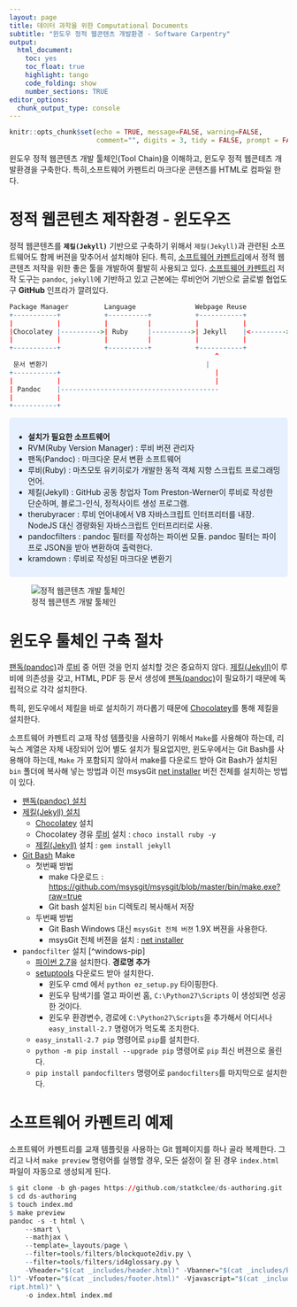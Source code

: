 ```yaml
---
layout: page
title: 데이터 과학을 위한 Computational Documents
subtitle: "윈도우 정적 웹콘텐츠 개발환경 - Software Carpentry"
output:
  html_document: 
    toc: yes
    toc_float: true
    highlight: tango
    code_folding: show
    number_sections: TRUE
editor_options: 
  chunk_output_type: console
---
```

 
``` r
knitr::opts_chunk$set(echo = TRUE, message=FALSE, warning=FALSE,
                      comment="", digits = 3, tidy = FALSE, prompt = FALSE, fig.align = 'center')

```


윈도우 정적 웹콘텐츠 개발 툴체인(Tool Chain)을 이해하고, 
윈도우 정적 웹콘테츠 개발환경을 구축한다.
특히,소프트웨어 카펜트리 마크다운 콘텐츠를 HTML로 컴파일 한다. 

# 정적 웹콘텐츠 제작환경 - 윈도우즈 {#static-webcontents-windows}

정적 웹콘텐츠를 **`제킬(Jekyll)`** 기반으로 구축하기 위해서 `제킬(Jekyll)`과 관련된 소프트웨어도 함께 
버젼을 맞추어서 설치해야 된다. 특히, [소프트웨어 카펜트리](http://software-carpentry.org/)에서 정적 웹콘텐츠 저작을 위한 좋은 툴을 개발하여 활발히 사용되고 있다. [소프트웨어 카펜트리](http://software-carpentry.org/) 저작 도구는 `pandoc`, `jekyll`에 기반하고 있고 근본에는 루비언어 기반으로 글로벌 협업도구 **GitHub** 인프라가 깔려있다.


``` r
Package Manager         Language               Webpage Reuse           Plugins (SWCarepntry)
+-----------+           +----------+           +-----------+           +---------------+ 
|           |           |          |           |           |           |               |
|Chocolatey |---------->| Ruby     |---------->| Jekyll    |<--------->| pandocfilters |
|           |           |          |           |           |           |               | 
+-----------+           +----------+           +-----------+           +---------------+ 
                                                    ^
 문서 변환기                                        |
+-----------+                                       |
|           |                                       |
| Pandoc    |----------------------------------------
|           |          
+-----------+          
```

<style>
div.blue { background-color:#e6f0ff; border-radius: 5px; padding: 10px;}
</style>
<div class = "blue">

- **설치가 필요한 소프트웨어**
* RVM(Ruby Version Manager) : 루비 버젼 관리자 
* 팬독(Pandoc) : 마크다운 문서 변환 소프트웨어
* 루비(Ruby) : 마츠모토 유키히로가 개발한 동적 객체 지향 스크립트 프로그래밍 언어.
* 제킬(Jekyll) : GitHub 공동 창업자 Tom Preston-Werner이 루비로 작성한 단순하며, 블로그-인식, 정적사이트 생성 프로그램.
* therubyracer : 루비 언어내에서 V8 자바스크립트 인터프리터를 내장. NodeJS 대신 경량화된 자바스크립트 인터프리터로 사용.
* pandocfilters : pandoc 필터를 작성하는 파이썬 모듈. pandoc 필터는 파이프로 JSON을 받아 변환하여 출력한다.
* kramdown : 루비로 작성된 마크다운 변환기

</div>


![정적 웹콘텐츠 개발 툴체인](fig/dev-vm-software-stack.png)



# 윈도우 툴체인 구축 절차 {#swcarpentry-windows-toolcahin}

[팬독(pandoc)](http://pandoc.org/)과 [루비](https://www.ruby-lang.org/) 중 어떤 것을 먼지 설치할 것은 중요하지 않다. 
[제킬(Jekyll)](https://jekyllrb.com/)이 루비에 의존성을 갖고, HTML, PDF 등 문서 생성에 [팬독(pandoc)](http://pandoc.org/)이 필요하기 
때문에 독립적으로 각각 설치한다. 

특히, 윈도우에서 제킬을 바로 설치하기 까다롭기 때문에 [Chocolatey](https://chocolatey.org/)를 통해 제킬을 설치한다.

소프트웨어 카펜트리 교재 작성 템플릿을 사용하기 위해서 `Make`를 사용해야 하는데, 리눅스 계열은 자체 내장되어 있어 별도 설치가 필요없지만,
윈도우에서는 Git Bash를 사용해야 하는데, `Make` 가 포함되지 않아서 make를 다운로드 받아 Git Bash가 설치된 `bin` 폴더에 복사해 넣는 방법과
이전 msysGit [net installer](https://github.com/msysgit/msysgit/releases) 버전 전체를 설치하는 방법이 있다.

* [팬독(pandoc) 설치](http://pandoc.org/installing.html)
* [제킬(Jekyll) 설치](https://jekyllrb.com/docs/windows/)
    * [Chocolatey](https://chocolatey.org/install) 설치
    * Chocolatey 경유 [루비](http://rubyinstaller.org/downloads/) 설치 : `choco install ruby -y`
    * [제킬(Jekyll)](https://jekyllrb.com/) 설치 : `gem install jekyll`
* [Git Bash](https://git-for-windows.github.io/) Make
    * 첫번째 방법 
        * make 다운로드 : [https://github.com/msysgit/msysgit/blob/master/bin/make.exe?raw=true](https://github.com/msysgit/msysgit/blob/master/bin/make.exe?raw=true)
        * Git bash 설치된 `bin` 디렉토리 복사해서 저장
    * 두번째 방법
        * Git Bash Windows 대신 `msysGit 전체 버젼` 1.9X 버젼을 사용한다.    
        * msysGit 전체 버젼을 설치 : [net installer](https://github.com/msysgit/msysgit/releases)
* `pandocfilter` 설치 [^windows-pip]
    * [파이썬 2.7](https://www.python.org/downloads/)을 설치한다. **경로명 추가**
    * [setuptools](https://pypi.python.org/pypi/setuptools#windows-simplified) 다운로드 받아 설치한다.
        * 윈도우 cmd 에서 `python ez_setup.py` 타이핑한다.
        * 윈도우 탐색기를 열고 파이썬 홈, `C:\Python27\Scripts` 이 생성되면 성공한 것이다.
        * 윈도우 환경변수, 경로에 `C:\Python27\Scripts`을 추가해서 어디서나 `easy_install-2.7` 명령어가 먹도록 조치한다.
    * `easy_install-2.7 pip` 명령어로 `pip`를 설치한다.
    * `python -m pip install --upgrade pip` 명령어로 `pip` 최신 버젼으로 올린다.
    * `pip install pandocfilters` 명령어로 `pandocfilters`를 마지막으로 설치한다.

# 소프트웨어 카펜트리 예제 {#swcarpentry-example}

소프트웨어 카펜트리를 교재 템플릿을 사용하는 Git 웹페이지를 하나 골라 복제한다.
그리고 나서 `make preview` 명령어를 실행할 경우, 모든 설정이 잘 된 경우 `index.html` 파일이 자동으로 생성되게 된다.

```r
$ git clone -b gh-pages https://github.com/statkclee/ds-authoring.git
$ cd ds-authoring
$ touch index.md
$ make preview
pandoc -s -t html \
    --smart \
    --mathjax \
    --template=_layouts/page \
    --filter=tools/filters/blockquote2div.py \
    --filter=tools/filters/id4glossary.py \
    -Vheader="$(cat _includes/header.html)" -Vbanner="$(cat _includes/banner.htm
l)" -Vfooter="$(cat _includes/footer.html)" -Vjavascript="$(cat _includes/javasc
ript.html)" \
    -o index.html index.md
```

